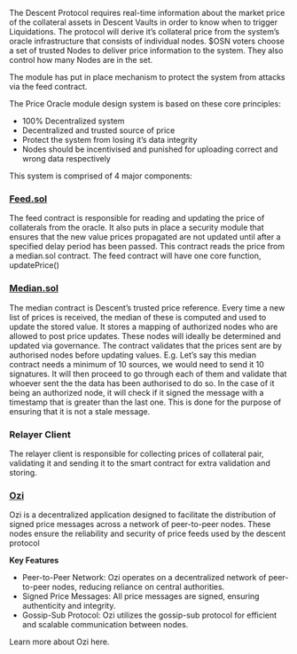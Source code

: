 The Descent Protocol requires real-time information about the market price of the collateral assets in Descent Vaults in order to know when to trigger Liquidations. 
The protocol will derive it’s collateral price from the system’s oracle infrastructure that consists of individual nodes. $OSN voters choose a set of trusted Nodes to deliver price information to the system. They also control how many Nodes are in the set.

The module has put in place mechanism to protect the system from attacks via the feed contract. 

The Price Oracle module design system is based on these core principles:
* 100% Decentralized system
* Decentralized and trusted source of price
* Protect the system from losing it’s data integrity
* Nodes should be incentivised and punished for uploading correct and wrong data respectively

This system is comprised of 4 major components:
### [Feed.sol](https://github.com/Descent-Collective/protocol-v1/blob/master/src/feed.sol)

The feed contract is responsible for reading and updating the price of collaterals from the oracle. It also puts in place a security module that ensures that the new value prices propagated are not updated until after a specified delay period has been passed. This contract reads the price from a median.sol contract. The feed contract will have one core function, updatePrice()

### [Median.sol](https://github.com/Descent-Collective/oracle-module/blob/main/src/median.sol)

The median contract is Descent’s trusted price reference. Every time a new list of prices is received, the median of these is computed and used to update the stored value. It stores a mapping of authorized nodes who are allowed to post price updates. These nodes will ideally be determined and updated via governance.
The contract validates that the prices sent are by authorised nodes before updating values. 
E.g. Let’s say this median contract needs a minimum of 10 sources, we would need to send it 10 signatures. It will then proceed to go through each of them and validate that whoever sent the the data has been authorised to do so.
In the case of it being an authorized node, it will check if it signed the message with a timestamp that is greater than the last one. This is done for the purpose of ensuring that it is not a stale message.

### Relayer Client

The relayer client is responsible for collecting prices of collateral pair, validating it and sending it to the smart contract for extra validation and storing.

### [Ozi](https://github.com/Descent-Collective/ozi)

Ozi is a decentralized application designed to facilitate the distribution of signed price messages across a network of peer-to-peer nodes. These nodes ensure the reliability and security of price feeds used by the descent protocol

**Key Features**
* Peer-to-Peer Network: Ozi operates on a decentralized network of peer-to-peer nodes, reducing reliance on central authorities.
* Signed Price Messages: All price messages are signed, ensuring authenticity and integrity.
* Gossip-Sub Protocol: Ozi utilizes the gossip-sub protocol for efficient and scalable communication between nodes.

Learn more about Ozi here.